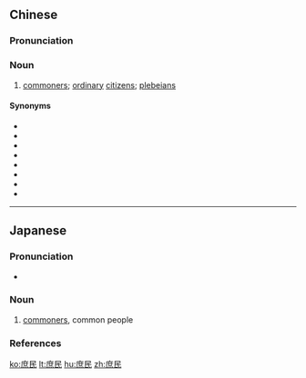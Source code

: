 ==Chinese==
{{zh-forms}}

===Pronunciation===
{{zh-pron
|m=shùmín
|c=syu3 man4
|mn=sù-bîn
|cat=n
}}

===Noun===
{{zh-noun}}

# {{lb|zh|literary}} [[commoner]]s; [[ordinary]] [[citizen]]s; [[plebeian]]s

====Synonyms====
* {{zh-l|大眾}}
* {{zh-l|百姓}}
* {{zh-l|老百姓}}
* {{zh-l|黎民}}
* {{zh-l|民眾}}
* {{zh-l|黔首}}
* {{zh-l|群眾}}
* {{zh-l|庶人}}

----

==Japanese==
{{ja-kanjitab|しょ|みん|yomi=on}}

===Pronunciation===
* {{ja-pron|しょみん|y=o|acc=1|acc_ref=NHK}}

===Noun===
{{ja-noun|しょみん}}

# [[commoner]]s, common people

===References===
<references/>

[[ko:庶民]]
[[lt:庶民]]
[[hu:庶民]]
[[zh:庶民]]